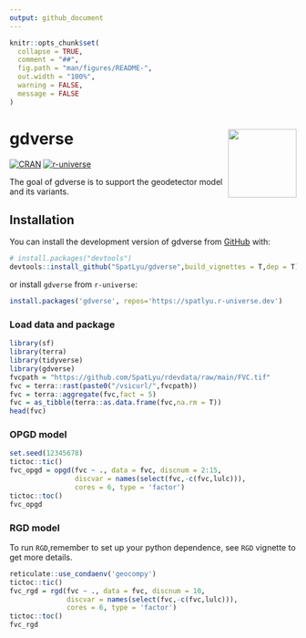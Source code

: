 ```yaml
---
output: github_document
---
```


<!-- README.md is generated from README.Rmd. Please edit that file -->

```r
knitr::opts_chunk$set(
  collapse = TRUE,
  comment = "##",
  fig.path = "man/figures/README-",
  out.width = "100%",
  warning = FALSE,
  message = FALSE
)
```

# gdverse <img src="man/figures/logo.png" align="right" height="120"/>

<!-- badges: start -->
[![CRAN](https://www.r-pkg.org/badges/version/gdverse)](https://CRAN.R-project.org/package=gdverse)
[![r-universe](https://spatlyu.r-universe.dev/badges/gdverse)](https://spatlyu.r-universe.dev/gdverse)
<!-- badges: end -->

The goal of gdverse is to support the geodetector model and its variants.

## Installation

You can install the development version of gdverse from [GitHub](https://github.com/SpatLyu/gdverse) with:

``` r
# install.packages("devtools")
devtools::install_github("SpatLyu/gdverse",build_vignettes = T,dep = T)
```

or install `gdverse` from `r-universe`:

```r
install.packages('gdverse', repos='https://spatlyu.r-universe.dev')
```

### Load data and package

```r
library(sf)
library(terra)
library(tidyverse)
library(gdverse)
fvcpath = "https://github.com/SpatLyu/rdevdata/raw/main/FVC.tif"
fvc = terra::rast(paste0("/vsicurl/",fvcpath))
fvc = terra::aggregate(fvc,fact = 5)
fvc = as_tibble(terra::as.data.frame(fvc,na.rm = T))
head(fvc)
```

### OPGD model

```r
set.seed(12345678)
tictoc::tic()
fvc_opgd = opgd(fvc ~ ., data = fvc, discnum = 2:15,
                discvar = names(select(fvc,-c(fvc,lulc))),
                cores = 6, type = 'factor')
tictoc::toc()
fvc_opgd
```

### RGD model

To run `RGD`,remember to set up your python dependence, see `RGD` vignette to get more details.

```r
reticulate::use_condaenv('geocompy')
tictoc::tic()
fvc_rgd = rgd(fvc ~ ., data = fvc, discnum = 10, 
              discvar = names(select(fvc,-c(fvc,lulc))),
              cores = 6, type = 'factor')
tictoc::toc()
fvc_rgd
```

